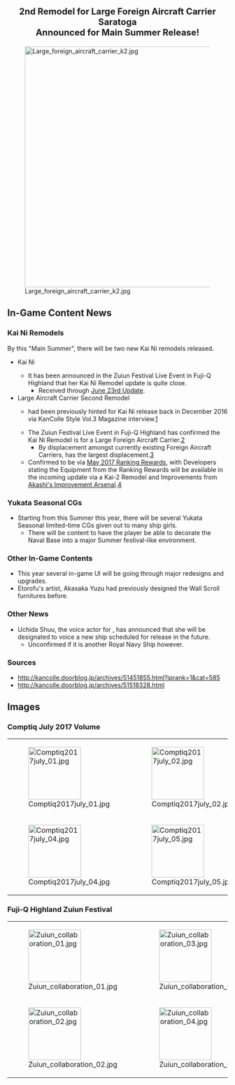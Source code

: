 <div style="font-size:20px; text-align:center; font-weight:bold; margin:25px 0px 10px 0px;">2nd Remodel for Large Foreign Aircraft Carrier Saratoga<br />Announced for Main Summer Release!</div>

[[File:Large_foreign_aircraft_carrier_k2.jpg|center|550px]]

==In-Game Content News==

===Kai Ni Remodels===
By this "Main Summer", there will be two new Kai Ni remodels released.
*{{ShipLink|Yura}} Kai Ni
**It has been announced in the Zuiun Festival Live Event in Fuji-Q Highland that her Kai Ni Remodel update is quite close.
***Received through [[Thread:567463|June 23rd Update]].
*Large Aircraft Carrier Second Remodel
**{{ShipLink|Saratoga}} had been previously hinted for Kai Ni release back in December 2016 via KanColle Style Vol.3 Magazine interview.[http://kancolle.doorblog.jp/archives/50216019.html]
**The Zuiun Festival Live Event in Fuji-Q Highland has confirmed the Kai Ni Remodel is for a Large Foreign Aircraft Carrier.[http://kancolle.doorblog.jp/archives/51518014.html]
***By displacement amongst currently existing Foreign Aircraft Carriers, {{ShipLink|Saratoga}} has the largest displacement.[https://en.wikipedia.org/wiki/List_of_aircraft_carriers_of_World_War_II]
**Confirmed to be {{ShipLink|Saratoga}} via [[Thread:569593|May 2017 Ranking Rewards]], with Developers stating the Equipment from the Ranking Rewards will be available in the incoming update via a Kai-2 Remodel and Improvements from [[Akashi's Improvement Arsenal]].[http://i.imgur.com/0VSkTVv.jpg]

===Yukata Seasonal CGs===
*Starting from this Summer this year, there will be several Yukata Seasonal limited-time CGs given out to many ship girls.
**There will be content to have the player be able to decorate the Naval Base into a major Summer festival-like environment.

===Other In-Game Contents===
*This year several in-game UI will be going through major redesigns and upgrades.
*Etorofu's artist, Akasaka Yuzu had previously designed the Wall Scroll furnitures before.

===Other News===
*Uchida Shuu, the voice actor for {{ShipLink|Warspite}}, has announced that she will be designated to voice a new ship scheduled for release in the future.
**Unconfirmed if it is another Royal Navy Ship however.

===Sources===
*http://kancolle.doorblog.jp/archives/51451855.html?jprank=1&cat=585
*http://kancolle.doorblog.jp/archives/51518328.html

==Images==
===Comptiq July 2017 Volume===
{| class="wikitable"
| style="width:120px;" | [[File:Comptiq2017july_01.jpg|120px]]
| style="width:120px;" | [[File:Comptiq2017july_02.jpg|120px]]
| style="width:120px;" | [[File:Comptiq2017july_03.jpg|120px]]
|-
| style="width:120px;" | [[File:Comptiq2017july_04.jpg|120px]]
| style="width:120px;" | [[File:Comptiq2017july_05.jpg|120px]]
| style="width:120px;" | [[File:Comptiq2017july_06.jpg|120px]]
|}

===Fuji-Q Highland Zuiun Festival===
{| class="wikitable"
| style="width:120px;" | [[File:Zuiun_collaboration_01.jpg|120px]]
| style="width:120px;" | [[File:Zuiun_collaboration_03.jpg|120px]]
| style="width:120px;" | [[File:Zuiun_collaboration_05.jpg|120px]]
|-
| style="width:120px;" | [[File:Zuiun_collaboration_02.jpg|120px]]
| style="width:120px;" | [[File:Zuiun_collaboration_04.jpg|120px]]
|
|}